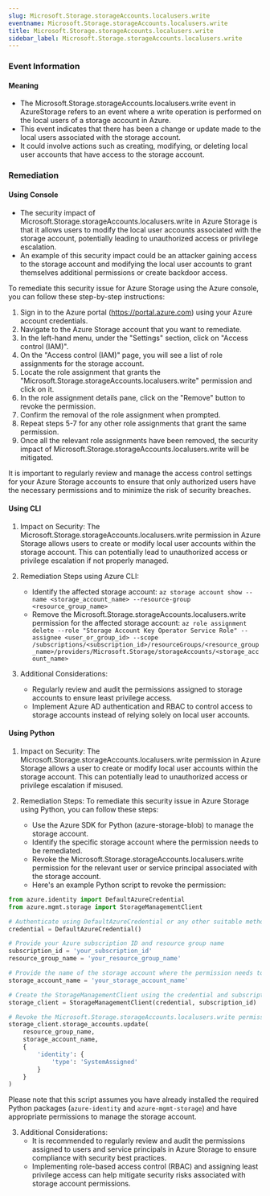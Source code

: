 ```yaml
--- 
slug: Microsoft.Storage.storageAccounts.localusers.write
eventname: Microsoft.Storage.storageAccounts.localusers.write
title: Microsoft.Storage.storageAccounts.localusers.write
sidebar_label: Microsoft.Storage.storageAccounts.localusers.write
---
```

                       
### Event Information

#### Meaning

- The Microsoft.Storage.storageAccounts.localusers.write event in AzureStorage refers to an event where a write operation is performed on the local users of a storage account in Azure.
- This event indicates that there has been a change or update made to the local users associated with the storage account.
- It could involve actions such as creating, modifying, or deleting local user accounts that have access to the storage account.

### Remediation

#### Using Console

- The security impact of Microsoft.Storage.storageAccounts.localusers.write in Azure Storage is that it allows users to modify the local user accounts associated with the storage account, potentially leading to unauthorized access or privilege escalation.
- An example of this security impact could be an attacker gaining access to the storage account and modifying the local user accounts to grant themselves additional permissions or create backdoor access.

To remediate this security issue for Azure Storage using the Azure console, you can follow these step-by-step instructions:

1. Sign in to the Azure portal (https://portal.azure.com) using your Azure account credentials.
2. Navigate to the Azure Storage account that you want to remediate.
3. In the left-hand menu, under the "Settings" section, click on "Access control (IAM)".
4. On the "Access control (IAM)" page, you will see a list of role assignments for the storage account.
5. Locate the role assignment that grants the "Microsoft.Storage.storageAccounts.localusers.write" permission and click on it.
6. In the role assignment details pane, click on the "Remove" button to revoke the permission.
7. Confirm the removal of the role assignment when prompted.
8. Repeat steps 5-7 for any other role assignments that grant the same permission.
9. Once all the relevant role assignments have been removed, the security impact of Microsoft.Storage.storageAccounts.localusers.write will be mitigated.

It is important to regularly review and manage the access control settings for your Azure Storage accounts to ensure that only authorized users have the necessary permissions and to minimize the risk of security breaches.

#### Using CLI

1. Impact on Security: The Microsoft.Storage.storageAccounts.localusers.write permission in Azure Storage allows users to create or modify local user accounts within the storage account. This can potentially lead to unauthorized access or privilege escalation if not properly managed.

2. Remediation Steps using Azure CLI:
   - Identify the affected storage account: `az storage account show --name <storage_account_name> --resource-group <resource_group_name>`
   - Remove the Microsoft.Storage.storageAccounts.localusers.write permission for the affected storage account: `az role assignment delete --role "Storage Account Key Operator Service Role" --assignee <user_or_group_id> --scope /subscriptions/<subscription_id>/resourceGroups/<resource_group_name>/providers/Microsoft.Storage/storageAccounts/<storage_account_name>`

3. Additional Considerations:
   - Regularly review and audit the permissions assigned to storage accounts to ensure least privilege access.
   - Implement Azure AD authentication and RBAC to control access to storage accounts instead of relying solely on local user accounts.

#### Using Python

1. Impact on Security: The Microsoft.Storage.storageAccounts.localusers.write permission in Azure Storage allows a user to create or modify local user accounts within the storage account. This can potentially lead to unauthorized access or privilege escalation if misused.

2. Remediation Steps: To remediate this security issue in Azure Storage using Python, you can follow these steps:

   - Use the Azure SDK for Python (azure-storage-blob) to manage the storage account.
   - Identify the specific storage account where the permission needs to be remediated.
   - Revoke the Microsoft.Storage.storageAccounts.localusers.write permission for the relevant user or service principal associated with the storage account.
   - Here's an example Python script to revoke the permission:

```python
from azure.identity import DefaultAzureCredential
from azure.mgmt.storage import StorageManagementClient

# Authenticate using DefaultAzureCredential or any other suitable method
credential = DefaultAzureCredential()

# Provide your Azure subscription ID and resource group name
subscription_id = 'your_subscription_id'
resource_group_name = 'your_resource_group_name'

# Provide the name of the storage account where the permission needs to be revoked
storage_account_name = 'your_storage_account_name'

# Create the StorageManagementClient using the credential and subscription ID
storage_client = StorageManagementClient(credential, subscription_id)

# Revoke the Microsoft.Storage.storageAccounts.localusers.write permission
storage_client.storage_accounts.update(
    resource_group_name,
    storage_account_name,
    {
        'identity': {
            'type': 'SystemAssigned'
        }
    }
)
```

Please note that this script assumes you have already installed the required Python packages (`azure-identity` and `azure-mgmt-storage`) and have appropriate permissions to manage the storage account.

3. Additional Considerations:
   - It is recommended to regularly review and audit the permissions assigned to users and service principals in Azure Storage to ensure compliance with security best practices.
   - Implementing role-based access control (RBAC) and assigning least privilege access can help mitigate security risks associated with storage account permissions.


 